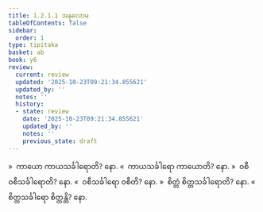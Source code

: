```yaml
---
title: 1.2.1.1 အနုလောမ
tableOfContents: false
sidebar:
  order: 1
type: tipitaka
basket: ab
book: y6
review:
  current: review
  updated: '2025-10-23T09:21:34.855621'
  updated_by: ''
  notes: ''
  history:
  - state: review
    date: '2025-10-23T09:21:34.855621'
    updated_by: ''
    notes: ''
    previous_state: draft
---
```



<ReviewStatus review={frontmatter.review} showDetails={true} />

<HypothesisAnnotation frontmatter={frontmatter} />

<DynamicBreadcrumb />

<Division number="8" book="y6" e="ch" v="34" p="3">

<Paragraph number="52" book="y6">
»  ကာယော ကာယသင်္ခါရောတိ? နော.
</Paragraph>

<Paragraph number="53" book="y6">
«  ကာယသင်္ခါရော ကာယောတိ? နော.
</Paragraph>

<Paragraph number="54" book="y6">
»  ဝစီ ဝစီသင်္ခါရောတိ? နော.
</Paragraph>

<Paragraph number="55" book="y6">
«  ဝစီသင်္ခါရော ဝစီတိ? နော.
</Paragraph>

<Paragraph number="56" book="y6">
»  စိတ္တံ စိတ္တသင်္ခါရောတိ? နော.
</Paragraph>

<Paragraph number="57" book="y6">
«  စိတ္တသင်္ခါရော စိတ္တန္တိ? နော.
</Paragraph>
</Division>